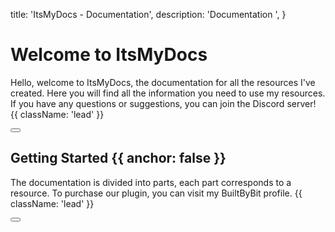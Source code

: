 
  title: 'ItsMyDocs - Documentation',
  description:
    'Documentation ',
}


<HeroPattern />

# Welcome to ItsMyDocs

Hello, welcome to ItsMyDocs, the documentation for all the resources I've created. Here you will find all the information you need to use my resources. If you have any questions or suggestions, you can join the Discord server! {{ className: 'lead' }}

<div className="not-prose mb-16 mt-6 flex flex-wrap gap-3">
  <Button href="https://itsme.to/discord" arrow="right" children="Join the Discord" />
</div>

## Getting Started {{ anchor: false }}

The documentation is divided into parts, each part corresponds to a resource. To purchase our plugin, you can visit my BuiltByBit profile. {{ className: 'lead' }}

<div className="not-prose">
  <Button
    href="https://builtbybit.com/creators/theo.242588/"
    variant="text"
    arrow="right"
    children="My Resources"
  />
</div>

<Resources />
